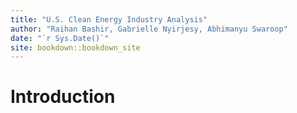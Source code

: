 ```yaml
--- 
title: "U.S. Clean Energy Industry Analysis"
author: "Raihan Bashir, Gabrielle Nyirjesy, Abhimanyu Swaroop"
date: "`r Sys.Date()`"
site: bookdown::bookdown_site
---
```


# Introduction

